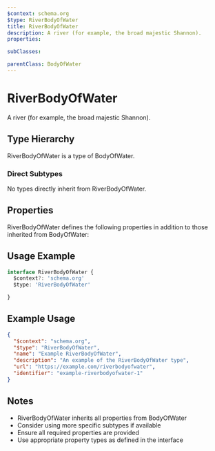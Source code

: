 ```yaml
---
$context: schema.org
$type: RiverBodyOfWater
title: RiverBodyOfWater
description: A river (for example, the broad majestic Shannon).
properties:

subClasses:

parentClass: BodyOfWater
---
```


# RiverBodyOfWater

A river (for example, the broad majestic Shannon).

## Type Hierarchy

RiverBodyOfWater is a type of BodyOfWater.

### Direct Subtypes

No types directly inherit from RiverBodyOfWater.

## Properties

RiverBodyOfWater defines the following properties in addition to those inherited from BodyOfWater:



## Usage Example

```typescript
interface RiverBodyOfWater {
  $context?: 'schema.org'
  $type: 'RiverBodyOfWater'

}
```

## Example Usage

```json
{
  "$context": "schema.org",
  "$type": "RiverBodyOfWater",
  "name": "Example RiverBodyOfWater",
  "description": "An example of the RiverBodyOfWater type",
  "url": "https://example.com/riverbodyofwater",
  "identifier": "example-riverbodyofwater-1"
}
```

## Notes

- RiverBodyOfWater inherits all properties from BodyOfWater
- Consider using more specific subtypes if available
- Ensure all required properties are provided
- Use appropriate property types as defined in the interface
